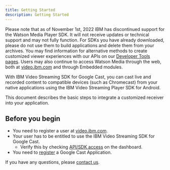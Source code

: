 ```yaml
---
title: Getting Started
description: Getting Started
---
```


<InlineNotification kind="warning">

Please note that as of November 1st, 2022 IBM has discontinued support for the Watson Media Player SDK. It will not receive updates or technical support and may not fully function. For SDKs you have already downloaded, please do not use them to build applications and delete them from your archives. You may find information for alternative methods to create customized viewer experiences with our APIs on our [Developer Tools pages](https://developers.video.ibm.com/player-api-examples/custom-ui). Users may also continue to access Watson Media through the web, both at [video.ibm.com](https://video.ibm.com/) and through Embedded modules.

</InlineNotification>

With IBM Video Streaming SDK for Google Cast, you can cast live and recorded content to compatible devices (such as Chromecast) from your native applications using the IBM Video Streaming Player SDK for Android.

This document describes the basic steps to integrate a customized receiver into your application.

## Before you begin

- You need to register a user at [video.ibm.com].
- Your user has to be entitled to use the IBM Video Streaming SDK for Google Cast.
  - Verify this by checking [API/SDK access] on the dashboard.
- You need to [register](https://developers.google.com/cast/docs/registration) a Google Cast Application.

If you have any questions, please [contact us].

[video.ibm.com]: https://video.ibm.com/
[API/SDK access]: https://video.ibm.com/dashboard/integrations/api-access
[contact us]: https://video.ibm.com/enterprise-video/contact